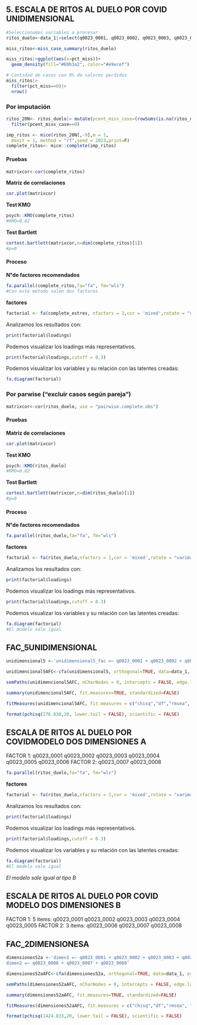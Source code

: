 ## 5. ESCALA DE RITOS AL DUELO POR COVID UNIDIMENSIONAL

```{r}
#Seleccionamos variables a procesar
ritos_duelo<-data_1|>select(q0023_0001, q0023_0002, q0023_0003, q0023_0004, q0023_0005, q0023_0006, q0023_0007, q0023_0008)
```

```{r}
miss_ritos<-miss_case_summary(ritos_duelo)
```

```{r}
miss_ritos|>ggplot(aes(x=pct_miss))+
  geom_density(fill="#69b3a2", color="#e9ecef")
```

```{r}
# Cantidad de casos con 0% de valores perdidos
miss_ritos|> 
  filter(pct_miss==0)|>
  nrow()
```
### Por imputación

```{r}
ritos_20N<- ritos_duelo|> mutate(pcent_miss_case=(rowSums(is.na(ritos_duelo))/8)*100)|>
  filter(pcent_miss_case==0)
```

```{r}
imp_ritos <- mice(ritos_20N[,-9],m = 1,
  maxit = 1, method = "rf",seed = 2023,print=F)
complete_ritos<- mice::complete(imp_ritos)
```

#### Pruebas

```{r}
matrixcor<-cor(complete_ritos)
```

**Matriz de correlaciones**

```{r}
cor.plot(matrixcor)
```

**Test KMO**

```{r}
psych::KMO(complete_ritos)
#KMO=0.82
```

**Test Bartlett**

```{r}
cortest.bartlett(matrixcor,n=dim(complete_ritos)[1])
#p=0
```

#### Proceso

**N°de factores recomendados**

```{r}
fa.parallel(complete_ritos,fa="fa", fm="wls")
#Con este método salen dos factores
```

**factores**

```{r}
factorial <- fa(complete_estres, nfactors = 1,cor = 'mixed',rotate = "varimax",fm="wls")
```

Analizamos los resultados con:

```{r}
print(factorial$loadings)
```

Podemos visualizar los loadings más representativos. 

```{r}
print(factorial$loadings,cutoff = 0.3)
```

Podemos visualizar los variables y su relación con las latentes creadas:

```{r}
fa.diagram(factorial)
```

### Por parwise ("excluir casos según pareja")

```{r}
matrixcor<-cor(ritos_duelo, use = "pairwise.complete.obs")
```

#### Pruebas

**Matriz de correlaciones**

```{r}
cor.plot(matrixcor)
```

**Test KMO**

```{r}
psych::KMO(ritos_duelo)
#KMO=0.82
```


**Test Bartlett**

```{r}
cortest.bartlett(matrixcor,n=dim(ritos_duelo)[1])
#p=0
```

#### Proceso

**N°de factores recomendados**

```{r}
fa.parallel(ritos_duelo,fa="fa", fm="wls")
```

**factores**

```{r}
factorial <- fa(ritos_duelo,nfactors = 1,cor = 'mixed',rotate = "varimax",fm="wls")
```

Analizamos los resultados con:

```{r}
print(factorial$loadings)
```

Podemos visualizar los loadings más representativos. 

```{r}
print(factorial$loadings,cutoff = 0.3)
```

Podemos visualizar los variables y su relación con las latentes creadas:

```{r}
fa.diagram(factorial)
#El modelo sale igual
```

## FAC_5UNIDIMENSIONAL

```{r}
unidimensional5 <-'unidimensional5_fac =~ q0023_0001 + q0023_0002 + q0023_0003 + q0023_0004 + q0023_0005 + q0023_0006 + q0023_0007 + q0023_0008  '
```

```{r}
unidimencional5AFC<-cfa(unidimensional5, orthogonal=TRUE, data=data_1, estimator="WLSMV", ordered = names(data_1))
```

```{r}
semPaths(unidimencional5AFC, nCharNodes = 0, intercepts = FALSE, edge.label.cex = 1, edge.color = "black", label.prop=1.5, sizeMan = 5, sizeLat =7, sizeInt = 0.05, "std", layout = "tree", exoVar = FALSE )
```

```{r}
summary(unidimencional5AFC, fit.measures=TRUE, standardized=FALSE)
```

```{r}
fitMeasures(unidimencional5AFC, fit.measures = c("chisq","df","rmsea", "tli", "cfi", "nfi", "gfi"))
```

```{r}
format(pchisq(276.638,20, lower.tail = FALSE), scientific = FALSE)
```






## ESCALA DE RITOS AL DUELO POR COVIDMODELO DOS DIMENSIONES A

FACTOR 1: q0023_0001  q0023_0002  q0023_0003  q0023_0004  q0023_0005  q0023_0006 
FACTOR 2: q0023_0007 q0023_0008 


```{r}
fa.parallel(ritos_duelo,fa="fa", fm="wls")
```

**factores**

```{r}
factorial <- fa(ritos_duelo,nfactors = 2,cor = 'mixed',rotate = "varimax",fm="wls")
```

Analizamos los resultados con:

```{r}
print(factorial$loadings)
```

Podemos visualizar los loadings más representativos. 

```{r}
print(factorial$loadings,cutoff = 0.3)
```

Podemos visualizar los variables y su relación con las latentes creadas:

```{r}
fa.diagram(factorial)
#El modelo sale igual
```

*El modelo sale igual al tipo B*

## ESCALA DE RITOS AL DUELO POR COVID MODELO DOS DIMENSIONES B

FACTOR 1: 5 ítems: q0023_0001  q0023_0002  q0023_0003  q0023_0004  q0023_0005
FACTOR 2: 3 ítems: q0023_0006  q0023_0007 q0023_0008

## FAC_2DIMENSIONESA

```{r}
dimensiones52a <-'dimen1 =~ q0023_0001 + q0023_0002 + q0023_0003 + q0023_0004 + q0023_0005  
dimen2 =~ q0023_0006 + q0023_0007 + q0023_0008'
```

```{r}
dimensiones52aAFC<-cfa(dimensiones52a, orthogonal=TRUE, data=data_1, estimator="WLSMV", ordered = names(data_1))
```

```{r}
semPaths(dimensiones52aAFC, nCharNodes = 0, intercepts = FALSE, edge.label.cex = 1, edge.color = "black", label.prop=1.5, sizeMan = 5, sizeLat =7, sizeInt = 0.05, "std", layout = "tree", exoVar = FALSE )
```

```{r}
summary(dimensiones52aAFC, fit.measures=TRUE, standardized=FALSE)
```

```{r}
fitMeasures(dimensiones52aAFC, fit.measures = c("chisq","df","rmsea", "tli", "cfi", "nfi", "gfi"))
```

```{r}
format(pchisq(1424.833,20, lower.tail = FALSE), scientific = FALSE)
```


